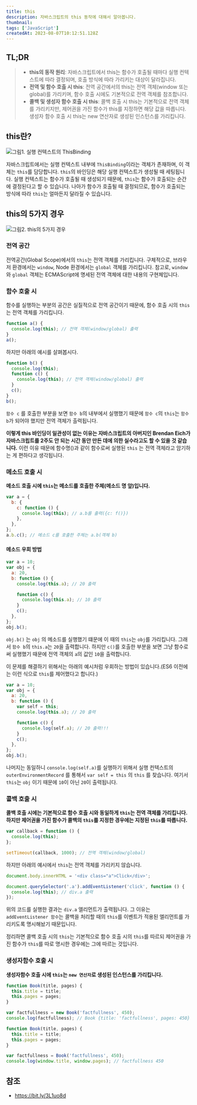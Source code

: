 ```yaml
---
title: this
description: 자바스크립트의 this 동작에 대해서 알아봅니다.
thumbnail:
tags: ['JavaScript']
createdAt: 2023-08-07T10:12:51.128Z
---
```


## TL;DR

<Blockquote type="info">

- **this의 동작 원리**: 자바스크립트에서 this는 함수가 호출될 때마다 실행 컨텍스트에 따라 결정되며, 호출 방식에 따라 가리키는 대상이 달라집니다.
- **전역 및 함수 호출 시 this**: 전역 공간에서의 this는 전역 객체(window 또는 global)를 가리키며, 함수 호출 시에도 기본적으로 전역 객체를 참조합니다.
- **콜백 및 생성자 함수 호출 시 this**: 콜백 호출 시 this는 기본적으로 전역 객체를 가리키지만, 제어권을 가진 함수가 this를 지정하면 해당 값을 따릅니다. 생성자 함수 호출 시 this는 new 연산자로 생성된 인스턴스를 가리킵니다.

</Blockquote>

## this란?

![그림1. 실행 컨텍스트의 ThisBinding](/assets/contents/js-this/1.png)

자바스크립트에서는 실행 컨텍스트 내부에 `ThisBinding`이라는 객체가 존재하며, 이 객체는 `this`를 담당합니다. `this`의 바인딩은 해당 실행 컨텍스트가 생성될 때 세팅됩니다. 실행 컨텍스트는 함수가 호출될 때 생성되기 때문에, `this`는 함수가 호출되는 순간에 결정된다고 할 수 있습니다. 나아가 함수가 호출될 때 결정되므로, 함수가 호출되는 방식에 따라 `this`는 얼마든지 달라질 수 있습니다.

## this의 5가지 경우

![그림2. this의 5가지 경우](/assets/contents/js-this/2.png)

### 전역 공간

전역공간(Global Scope)에서의 `this`는 전역 객체를 가리킵니다. 구체적으로, 브라우저 환경에서는 `window`, Node 환경에서는 `global` 객체를 가리킵니다. 참고로, `window`와 `global` 객체는 ECMAScript에 명세된 전역 객체에 대한 내용의 구현체입니다.

### 함수 호출 시

함수를 실행하는 부분의 공간은 실질적으로 전역 공간이기 때문에, 함수 호출 시의 `this`는 전역 객체를 가리킵니다.

```js
function a() {
  console.log(this); // 전역 객체(window/global) 출력
}
a();
```

하지만 아래의 예시를 살펴봅시다.

```js
function b() {
  console.log(this);
  function c() {
    console.log(this); // 전역 객체(window/global) 출력
  }
  c();
}
b();
```

`함수 c` 를 호출한 부분을 보면 `함수 b`의 내부에서 실행했기 때문에 `함수 c`의 `this`는 `함수 b`가 되어야 했지만 전역 객체가 출력됩니다.

**이렇게 this 바인딩이 일관성이 없는 이유는 자바스크립트의 아버지인 Brendan Eich가 자바스크립트를 2주도 안 되는 시간 동안 만든 데에 의한 실수라고도 할 수 있을 것 같습니다.** 이런 이유 때문에 함수명()과 같이 함수로써 실행된 `this` 는 전역 객체라고 암기하는 게 편하다고 생각됩니다.

### 메소드 호출 시

**메소드 호출 시에 `this`는 메소드를 호출한 주체(메소드 명 앞)입니다.**

```js
var a = {
  b: {
    c: function () {
      console.log(this); // a.b를 출력({c: f()})
    },
  },
};
a.b.c(); // 메소드 c를 호출한 주체는 a.b(객체 b)
```

#### 메소드 우회 방법

```js
var a = 10;
var obj = {
  a: 20,
  b: function () {
    console.log(this.a); // 20 출력

    function c() {
      console.log(this.a); // 10 출력
    }
    c();
  },
};
obj.b();
```

`obj.b()` 는 `obj` 의 메소드를 실행했기 떄문에 이 때의 `this`는 `obj`를 가리킵니다. 그래서 `함수 b`의 `this.a`는 `20`을 출력합니다. 하지만 `c()`를 호출한 부분을 보면 그냥 함수로써 실행했기 때문에 전역 객체의 `a`의 값인 `10`을 출력합니다.

이 문제를 해결하기 위해서는 아래의 예시처럼 우회하는 방법이 있습니다.(ES6 이전에는 이런 식으로 `this`를 제어했다고 합니다.)

```js
var a = 10;
var obj = {
  a: 20,
  b: function () {
    var self = this;
    console.log(this.a); // 20 출력

    function c() {
      console.log(self.a); // 20 출력!!!
    }
    c();
  },
};
obj.b();
```

나머지는 동일하니 `console.log(self.a)`를 실행하기 위해서 실행 컨텍스트의 `outerEnvironmentRecord` 를 통해서 `var self = this` 의 `this` 를 찾습니다. 여기서 `this`는 `obj` 이기 때문에 `10`이 아닌 `20`이 출력됩니다.

### 콜백 호출 시

**콜백 호출 시에는 기본적으로 함수 호출 시와 동일하게 `this`는 전역 객체를 가리킵니다. 하지만 제어권을 가진 함수가 콜백의 `this`를 지정한 경우에는 지정된 `this`를 따릅니다.**

```js
var callback = function () {
  console.log(this);
};

setTimeout(callback, 1000); // 전역 객체(window/global)
```

하지만 아래의 예시에서 `this`는 전역 객체를 가리키지 않습니다.

```js
document.body.innerHTML = '<div class="a">Click</div>';

document.querySelector('.a').addEventListener('click', function () {
  console.log(this); // div.a 출력
});
```

위의 코드를 실행한 결과는 `div.a` 엘리먼트가 출력됩니다. 그 이유는 `addEventListener 함수`는 콜백을 처리할 때의 `this`를 이벤트가 적용된 엘리먼트를 가리키도록 명시해놨기 때문입니다.

정리하면 콜백 호출 시의 `this`는 기본적으로 함수 호출 시의 `this`를 따르되 제어권을 가진 함수가 `this`를 따로 명시한 경우에는 그에 따르는 것입니다.

### 생성자함수 호출 시

**생성자함수 호출 시에 `this`는 `new 연산자`로 생성된 인스턴스를 가리킵니다.**

```js
function Book(title, pages) {
  this.title = title;
  this.pages = pages;
}

var factfullness = new Book('factfullness', 450);
console.log(factfullness); // Book {title: 'factfullness', pages: 450}
```

```js
function Book(title, pages) {
  this.title = title;
  this.pages = pages;
}

var factfullness = Book('factfullness', 450);
console.log(window.title, window.pages); // factfullness 450
```

## 참조

- https://bit.ly/3L1uo8d
